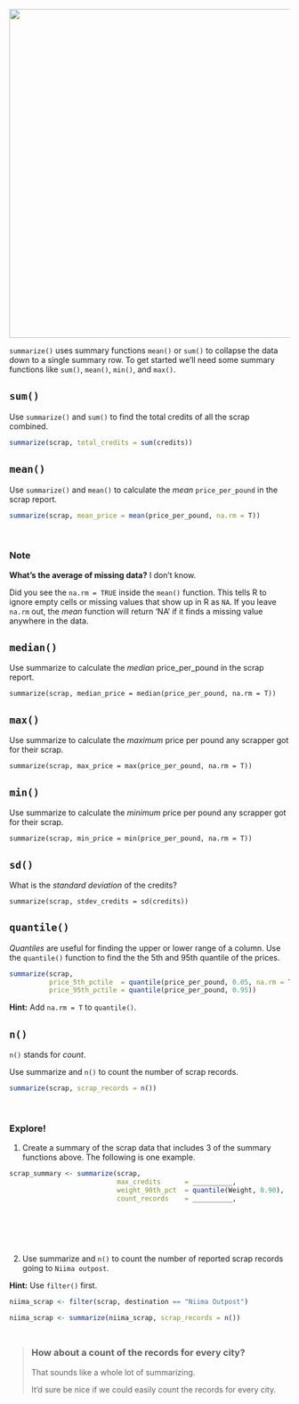 

![](../images/summarize_diagram.png){width="590"}

`summarize()` uses summary functions `mean()` or `sum()` to collapse the data down to a single summary row. To get started we'll need some summary functions like `sum()`, `mean()`, `min()`, and `max()`.


## `sum()` {-}

Use `summarize()` and `sum()` to find the total credits of all the scrap combined.

```r
summarize(scrap, total_credits = sum(credits))
```


## `mean()` {-}
Use `summarize()` and `mean()` to calculate the _mean_ `price_per_pound` in the scrap report.

```r

summarize(scrap, mean_price = mean(price_per_pound, na.rm = T))

```

<br>

<div class="note">
### Note {-}

__What's the average of missing data?__ I don't know.

Did you see the `na.rm = TRUE` inside the `mean()` function. This tells R to ignore empty cells or missing values that show up in R as `NA`. If you leave `na.rm` out, the _mean_ function will return 'NA' if it finds a missing value anywhere in the data. 
</div>

## `median()` {-}
Use summarize to calculate the _median_ price_per_pound in the scrap report.

`summarize(scrap, median_price = median(price_per_pound, na.rm = T))`

## `max()` {-}
Use summarize to calculate the _maximum_ price per pound any scrapper got for their scrap.

`summarize(scrap, max_price = max(price_per_pound, na.rm = T))`

## `min()` {-}
Use summarize to calculate the _minimum_ price per pound any scrapper got for their scrap.

`summarize(scrap, min_price = min(price_per_pound, na.rm = T))`


## `sd()` {-}

What is the _standard deviation_ of the credits?

`summarize(scrap, stdev_credits = sd(credits))`

## `quantile()` {-}

_Quantiles_ are useful for finding the upper or lower range of a column. Use the `quantile()` function to find the the 5th and 95th quantile of the prices.

```r
summarize(scrap, 
          price_5th_pctile  = quantile(price_per_pound, 0.05, na.rm = T),
          price_95th_pctile = quantile(price_per_pound, 0.95))
```


__Hint:__ Add `na.rm = T` to `quantile()`.


## `n()` {-}

`n()` stands for _count_.

Use summarize and `n()` to count the number of scrap records. 

```r
summarize(scrap, scrap_records = n())
```

<br>


<div class="tip">
### <i class="fa fa-user-astronaut" style="color: green;"></i> Explore! {-}

1. Create a summary of the scrap data that includes 3 of the summary functions above. The following is one example.

```r
scrap_summary <- summarize(scrap, 
                           max_credits      = __________,
                           weight_90th_pct  = quantile(Weight, 0.90),
                           count_records    = __________,
                    
```

<br>

<br>


2. Use summarize and `n()` to count the number of reported scrap records going to `Niima outpost`. 

__Hint:__ Use `filter()` first.


```r
niima_scrap <- filter(scrap, destination == "Niima Outpost") 

niima_scrap <- summarize(niima_scrap, scrap_records = n())
```


</div>

<br>

> <h3 style="margin-top: 12px;"> __How about a count of the records for every city?__ </h3>
>
> That sounds like a whole lot of summarizing. 
>
> It'd sure be nice if we could easily count the records for every city.
>

